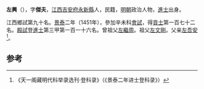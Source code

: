 '''左興'''（{{bd|1415年||？}}），字'''傑夫'''，[[江西|江西]][[吉安府|吉安府]][[永新縣|永新縣]]人，民籍，[[明朝|明朝]]政治人物，[[進士|進士]]出身。

江西鄉試第九十名。[[景泰|景泰]]二年（1451年），參加辛未科[[會試|會試]]，得[[貢士|貢士]]第一百七十二名。[[殿試|殿試]]登[[進士|進士]]第三甲第一百一十六名。曾祖父[[左繼周|左繼周]]。祖父[[左文剛|左文剛]]。父亲[[左吾安|左吾安]]<ref>《天一阁藏明代科举录选刊·登科录》（《景泰二年进士登科录》）</ref>。

==参考==
{{reflist}}
{{明朝人物小作品}}
{{景泰二年辛未科殿試金榜}}